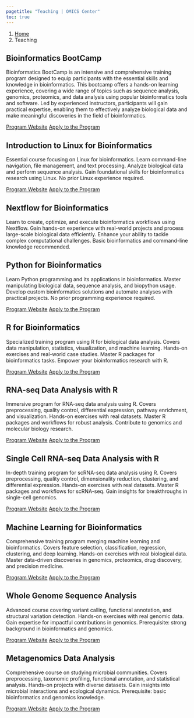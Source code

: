 ---
pagetitle: "Teaching | OMICS Center"
toc: true
---

```{=html}
<nav aria-label="breadcrumb">
  <ol class="breadcrumb">
    <li class="breadcrumb-item"><a href="index.html">Home</a></li>
    <li class="breadcrumb-item active" aria-current="page">Teaching</li>
  </ol>
</nav>
```


## Bioinformatics BootCamp 
Bioinformatics BootCamp  is an intensive and comprehensive training program designed to equip participants with the essential skills and knowledge in bioinformatics. This bootcamp offers a hands-on learning experience, covering a wide range of topics such as sequence analysis, genomics, proteomics, and data analysis using popular bioinformatics tools and software. Led by experienced instructors, participants will gain practical expertise, enabling them to effectively analyze biological data and make meaningful discoveries in the field of bioinformatics.

```{=html}
<a href="https://omicscenter.github.io/BioinformaticsBootCamp/" class="btn btn-primary rounded-pill me-2">Program Website</a>

<a href="" class="btn btn-primary rounded-pill">Apply to the Program</a>
```

##  Introduction to Linux for Bioinformatics
Essential course focusing on Linux for bioinformatics. Learn command-line navigation, file management, and text processing. Analyze biological data and perform sequence analysis. Gain foundational skills for bioinformatics research using Linux. No prior Linux experience required.


```{=html}
<a href="https://omicscenter.github.io/BioinformaticsBootCamp/" class="btn btn-primary rounded-pill me-2">Program Website</a>

<a href="" class="btn btn-primary rounded-pill">Apply to the Program</a>
```


## Nextflow for Bioinformatics
Learn to create, optimize, and execute bioinformatics workflows using Nextflow. Gain hands-on experience with real-world projects and process large-scale biological data efficiently. Enhance your ability to tackle complex computational challenges. Basic bioinformatics and command-line knowledge recommended.


##  Python for Bioinformatics
Learn Python programming and its applications in bioinformatics. Master manipulating biological data, sequence analysis, and biopython usage. Develop custom bioinformatics solutions and automate analyses with practical projects. No prior programming experience required.

```{=html}
<a href="https://omicscenter.github.io/BioinformaticsBootCamp/" class="btn btn-primary rounded-pill me-2">Program Website</a>

<a href="" class="btn btn-primary rounded-pill">Apply to the Program</a>
```


## R for Bioinformatics 
Specialized training program using R for biological data analysis. Covers data manipulation, statistics, visualization, and machine learning. Hands-on exercises and real-world case studies. Master R packages for bioinformatics tasks. Empower your bioinformatics research with R.


```{=html}
<a href="https://omicscenter.github.io/RforBioinformatics/" class="btn btn-primary rounded-pill me-2">Program Website</a>

<a href="" class="btn btn-primary rounded-pill">Apply to the Program</a>
```


## RNA-seq Data Analysis with R
Immersive program for RNA-seq data analysis using R. Covers preprocessing, quality control, differential expression, pathway enrichment, and visualization. Hands-on exercises with real datasets. Master R packages and workflows for robust analysis. Contribute to genomics and molecular biology research.


```{=html}
<a href="https://omicscenter.github.io/RNASeqwithR/" class="btn btn-primary rounded-pill me-2">Program Website</a>

<a href="" class="btn btn-primary rounded-pill">Apply to the Program</a>
```


## Single Cell RNA-seq Data Analysis with R
In-depth training program for scRNA-seq data analysis using R. Covers preprocessing, quality control, dimensionality reduction, clustering, and differential expression. Hands-on exercises with real datasets. Master R packages and workflows for scRNA-seq. Gain insights for breakthroughs in single-cell genomics.


```{=html}
<a href="https://omicscenter.github.io/scRNASeqwithR/" class="btn btn-primary rounded-pill me-2">Program Website</a>

<a href="" class="btn btn-primary rounded-pill">Apply to the Program</a>
```


## Machine Learning for Bioinformatics
Comprehensive training program merging machine learning and bioinformatics. Covers feature selection, classification, regression, clustering, and deep learning. Hands-on exercises with real biological data. Master data-driven discoveries in genomics, proteomics, drug discovery, and precision medicine.


```{=html}
<a href="https://omicscenter.github.io/MLforBioinformatics/" class="btn btn-primary rounded-pill me-2">Program Website</a>

<a href="" class="btn btn-primary rounded-pill">Apply to the Program</a>
```

## Whole Genome Sequence Analysis
Advanced course covering variant calling, functional annotation, and structural variation detection. Hands-on exercises with real genomic data. Gain expertise for impactful contributions in genomics. Prerequisite: strong background in bioinformatics and genomics.

```{=html}
<a href="https://omicscenter.github.io/MLforBioinformatics/" class="btn btn-primary rounded-pill me-2">Program Website</a>

<a href="" class="btn btn-primary rounded-pill">Apply to the Program</a>
```
## Metagenomics Data Analysis

Comprehensive course on studying microbial communities. Covers preprocessing, taxonomic profiling, functional annotation, and statistical analysis. Hands-on projects with diverse datasets. Gain insights into microbial interactions and ecological dynamics. Prerequisite: basic bioinformatics and genomics knowledge.

```{=html}
<a href="https://omicscenter.github.io/MLforBioinformatics/" class="btn btn-primary rounded-pill me-2">Program Website</a>

<a href="" class="btn btn-primary rounded-pill">Apply to the Program</a>
```

